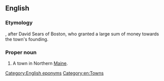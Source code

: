 ==English==

===Etymology===
{{compound|en|Sears|port}}, after David Sears of Boston, who granted a large sum of money towards the town's founding.

===Proper noun===
{{en-proper noun}}

# A town in Northern [[Maine]].

[[Category:English eponyms]]
[[Category:en:Towns]]